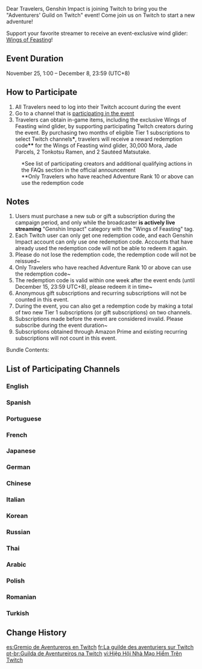 {{Event
|name              = Adventurers' Guild on Twitch
|image             = Adventurers' Guild on Twitch.png
|type              = Web
|type2             = Collaboration
|time_known        = yes
|time_start        = 2021-11-25 01:00:00
|time_start_offset = GMT+8
|time_end          = 2021-12-08 23:59:00
|time_end_offset   = GMT+8
|link              = https://www.hoyolab.com/article/1413459
}}
Dear Travelers, Genshin Impact is joining Twitch to bring you the "Adventurers' Guild on Twitch" event! Come join us on Twitch to start a new adventure!

Support your favorite streamer to receive an event-exclusive wind glider: [[Wings of Feasting]]!

==Event Duration==
November 25, 1:00 – December 8, 23:59 (UTC+8)

==How to Participate==
# All Travelers need to log into their Twitch account during the event
# Go to a channel that is [[Adventurers' Guild on Twitch#List of Participating Channels|participating in the event]]
# Travelers can obtain in-game items, including the exclusive Wings of Feasting wind glider, by supporting participating Twitch creators during the event. By purchasing two months of eligible Tier 1 subscriptions to select Twitch channels'''*''', travelers will receive a reward redemption code'''**''' for the Wings of Feasting wind glider, 30,000 Mora, Jade Parcels, 2 Tonkotsu Ramen, and 2 Sautéed Matsutake.
:<nowiki>*</nowiki>See list of participating creators and additional qualifying actions in the FAQs section in the official announcement
:<nowiki>**</nowiki>Only Travelers who have reached Adventure Rank 10 or above can use the redemption code

==Notes==
# Users must purchase a new sub or gift a subscription during the campaign period, and only while the broadcaster '''is actively live streaming''' "Genshin Impact" category with the  "Wings of Feasting" tag.
# Each Twitch user can only get one redemption code, and each Genshin Impact account can only use one redemption code. Accounts that have already used the redemption code will not be able to redeem it again.
# Please do not lose the redemption code, the redemption code will not be reissued~
# Only Travelers who have reached Adventure Rank 10 or above can use the redemption code~
# The redemption code is valid within one week after the event ends (until December 15, 23:59 UTC+8), please redeem it in time~
# Anonymous gift subscriptions and recurring subscriptions will not be counted in this event.
# During the event, you can also get a redemption code by making a total of two new Tier 1 subscriptions (or gift subscriptions) on two channels.
# Subscriptions made before the event are considered invalid. Please subscribe during the event duration~
# Subscriptions obtained through Amazon Prime and existing recurring subscriptions will not count in this event.

;Bundle Contents:
{{Card|Wings of Feasting|1|show_caption=1}}{{Card|Mora|30,000|show_caption=1}}{{Card|Jade Parcels|1|show_caption=1}}{{Card|Tonkotsu Ramen|2|show_caption=1}}{{Card|Sautéed Matsutake|2|show_caption=1}}

==List of Participating Channels==
===English===
{{Column|2|
* [https://www.twitch.tv/Lorie Lorie]
* [https://www.twitch.tv/yami Yami]
* [https://www.twitch.tv/Shawn Shawn]
* [https://www.twitch.tv/hannahlee113 hannahlee113]
* [https://www.twitch.tv/itsden itsDen]
* [https://www.twitch.tv/MisuTale MisuTale]
* [https://www.twitch.tv/nick_beckwith Nick_Beckwith]
* [https://www.twitch.tv/xd1x xd1x]
* [https://www.twitch.tv/tigerish7 tigerish7]
* [https://www.twitch.tv/baoo baoo]
* [https://www.twitch.tv/keekeexbabyy keekeexbabyy]
* [https://www.twitch.tv/nyamiyu nyamiyu]
* [https://www.twitch.tv/littlealii Littlealii]
* [https://www.twitch.tv/kumabooty kumabooty]
* [https://www.twitch.tv/aaronhongry AaronHongry]
* [https://www.twitch.tv/mrdandandan mrdandandan]
* [https://www.twitch.tv/mrdandandan Maisanismylaifu]
* [https://www.twitch.tv/wintermelyn wintermelyn]
* [https://www.twitch.tv/paragusrants ParagusRants]
* [https://www.twitch.tv/jyain Jyain]
* [https://www.twitch.tv/sesamespeedster SesameSpeedster]
* [https://twitch.tv/alymew Alymew]
* [https://www.twitch.tv/jelledot/ Jelledot]
* [https://www.twitch.tv/aicute aicute]
* [https://www.twitch.tv/siddi siddi]
* [https://www.twitch.tv/itsyunnie itsyunnie]
* [https://www.twitch.tv/anhchar anhChar]
* [https://www.twitch.tv/christianbanas christianbanas]
* [https://www.twitch.tv/lglegendary LGLegendary]
* [https://www.twitch.tv/fayetalis Fayetalis]
* [https://www.twitch.tv/sakiomi sakiomi]
* [https://www.twitch.tv/allicoh allicoh]
* [https://twitch.tv/malnoxx Malnoxx]
* [https://www.twitch.tv/silvermintvt SilvermintVT]
* [https://www.twitch.tv/maybesheila maybeSheila]
* [https://www.twitch.tv/poptartchilde PopTartChilde]
* [https://twitch.tv/lilo_n_switch lilo_n_switch]
* [https://www.twitch.tv/yuukina Yuukina]
* [https://www.twitch.tv/kushalas Kushalas]
* [https://www.twitch.tv/ekuegan Ekuegan]
* [https://www.twitch.tv/mairubee MaiRubee]
* [https://www.twitch.tv/koomaxx_ koomaxx_]
* [https://www.twitch.tv/doro44 doro44]
* [https://www.twitch.tv/moonshine710 Moonshine710]
* [https://www.twitch.tv/thegenshincollective TheGenshinCollective]
* [https://www.twitch.tv/nightingale_styx Nightingale_Styx]
* [https://www.twitch.tv/Kaystar Kaystar]
* [https://www.twitch.tv/rosehappa rosehappa]
* [https://www.twitch.tv/peachmilky PeachMilky]
* [https://www.twitch.tv/sellenas Sellena]
* [https://www.twitch.tv/ryndiazone RyndiaZone / Ryn]
* [https://www.twitch.tv/itschris ItsChris]
* [https://www.twitch.tv/mochiemadness Mochie Madness]
* [https://www.twitch.tv/suhbreenaa suhbreenaa]
* [https://twitch.tv/mogawty Moga]
* [https://twitch.tv/takagguwu TakaGGUwU]
* [https://www.twitch.tv/whinnaay whinnaay]
* [https://www.twitch.tv/nekkopii Nekkopii]
* [https://www.twitch.tv/sergeantmcbadass SergeantMcBadass]
* [https://www.twitch.tv/bellayukihime bellayukihime]
* [https://www.twitch.tv/hydrosamm hydrosamm]
* [https://www.twitch.tv/hinamalina hinamalina]
* [https://www.twitch.tv/xdraxr xDraxr]
* [https://www.twitch.tv/vtuberellie VTuberEllie]
* [https://twitch.tv/moonbellsy moonbellsy]
* [https://www.twitch.tv/frostybitz FrostyBitz]
* [https://www.twitch.tv/illacent illacent]
* [https://www.twitch.tv/chantilly_cake Chantilly_cake]
* [https://www.twitch.tv/capthokage CaptHokage]
* [https://m.twitch.tv/theplatypusbear ThePlatypusBear]
* [https://www.twitch.tv/suhtired Suhtired]
* [https://www.twitch.tv/eruudessa Eruudessa]
* [https://www.twitch.tv/eakestv EakesTV]
* [https://www.twitch.tv/xsarahsmiles Xsarahsmiles]
* [https://www.twitch.tv/chocobochoco ChocoboChoco]
* [https://twitch.tv/Rychee Rychee]
* [https://www.twitch.tv/cantaperme92 CantaPerMe92]
* [https://www.twitch.tv/myst Myst]
* [https://www.twitch.tv/me2oon Me2oon]
* [https://www.twitch.tv/raeyei Raeyei]
* [https://www.twitch.tv/cloverofficial CloverOfficial]
* [https://www.twitch.tv/flamuu flamuu]
* [https://www.twitch.tv/silvervale Silvervale]
* [https://www.twitch.tv/ash ash]
* [https://www.twitch.tv/qianyawns Qianyawns]
* [https://www.twitch.tv/sophy sophy]
* [https://www.twitch.tv/krisrey KrisRey]
* [https://www.twitch.tv/maggiekarp_ maggiekarp_]
}}

===Spanish===
{{Column|2|
* [https://www.twitch.tv/rawfler Rawfler]
* [https://www.twitch.tv/dodorexy DodoRexy]
* [https://www.twitch.tv/mryoruh MrYoruh]
* [https://www.twitch.tv/luxferowg LuxferoWG]
* [https://www.twitch.tv/missbigotes Missbigotes]
* [https://www.twitch.tv/lonelycat__ Lonelycat__]
* [https://www.twitch.tv/gertorrep gertorrep]
* [https://www.twitch.tv/clow_shirow/ Clow_Shirow]
* [https://www.twitch.tv/DeslarandC_ DeslarandC_]
* [https://www.twitch.tv/afychan AfyChan]
* [https://www.twitch.tv/ialenna iAlenna]
* [https://www.twitch.tv/saenerys Saenerys]
* [https://www.twitch.tv/prakxistheredstoner PrakxisTheRedstoner]
* [https://www.twitch.tv/pankekes Pankekes]
* [https://www.twitch.tv/Hika HIKA]
* [https://www.twitch.tv/mofledoll Mofledoll]
* [https://www.twitch.tv/xanajota xanajota]
* [https://www.twitch.tv/helemlove Helemlove]
* [http://www.twitch.tv/nanykavan nanykavan]
* [https://www.twitch.tv/rukirintv RukirinTV]
* [https://www.twitch.tv/estige Estige]
* [https://www.twitch.tv/staryuuki Staryuuki]
}}

===Portuguese===
{{Column|2|
* [https://twitch.tv/ripnicolle ripnicolle]
* [https://www.twitch.tv/sakuravee sakuravee]
* [https://www.twitch.tv/oifaabs oifaabs]
* [https://www.twitch.tv/pokeb0la Pokeb0la]
* [https://www.twitch.tv/juwie juwie]
* [https://www.twitch.tv/jessiepangaio Jessie Pangaio]
* [https://www.twitch.tv/medkitty medkitty]
* [https://www.twitch.tv/odesplugado ODesplugado]
* [https://www.twitch.tv/caio_ngt Caio_NGT]
* [https://www.twitch.tv/paris Paris]
* [https://www.twitch.tv/dante_will Dante_Will]
* [https://www.twitch.tv/tocadoscoelhos TocaDosCoelhos]
* [https://www.twitch.tv/juscochi juscochi]
* [https://www.twitch.tv/c9judite c9judite]
* [https://www.twitch.tv/seijih seijih]
* [https://www.twitch.tv/youpixeltv youpixeltv]
}}

===French===
{{Column|2|
* [https://www.twitch.tv/alexyukiii AlexYukiii]
* [https://www.twitch.tv/spuffi/ Spuffi]
* [https://www.twitch.tv/azano__ Azano]
* [https://www.twitch.tv/miyunatv MiyunaTVV]
* [https://www.twitch.tv/aiola Aiola]
* [https://www.twitch.tv/maniack_live Maniack_Live]
* [https://www.twitch.tv/lhokartv Lhokar]
* [https://www.twitch.tv/sephijin Sephijin]
* [https://www.twitch.tv/thorngartv ThorngarTV]
* [https://www.twitch.tv/manaprod ManaProd]
* [https://www.twitch.tv/gotaga Gotaga]
}}

===Japanese===
{{column|2|
* [https://www.twitch.tv/32mk_ll {{Lang|32mk_ll|ja=みつこ}}]
* [https://www.twitch.tv/ain_game ain_game]
* [https://www.twitch.tv/azmizutani AZmizutani]
* [https://www.twitch.tv/babachan_4 {{Lang|babachan_4|ja=ばばちゃん_}}]
* [https://www.twitch.tv/chan010_o chan010_o]
* [https://www.twitch.tv/donguri0twi {{Lang|donguri0twi|ja=どんぐりてんちょ}}]
* [https://www.twitch.tv/donguri0twi {{Lang|dryuzaki1229|ja=_竜崎}}]
* [https://www.twitch.tv/englishnoob46 {{Lang|englishnoob46|ja=よむ}}]
* [https://www.twitch.tv/frieda0914 Frieda0914]
* [https://www.twitch.tv/fumiichi {{Lang|fumiichi|ja=ふみいち}}]
* [https://www.twitch.tv/holonsc2 {{Lang|holonsc2|ja=ホロン}}]
* [https://www.twitch.tv/iotancha {{Lang|iotancha2|ja=まさきあああ}}]
* [https://www.twitch.tv/kana_in_tokyo {{Lang|kana_in_tokyo|ja=山本かな}}]
* [https://www.twitch.tv/kaori_bsp Kaori_BSP]
* [https://www.twitch.tv/kiyokawareina {{Lang|kiyokawareina|ja=清川麗奈}}]
* [https://www.twitch.tv/kuriyamacory {{Lang|kuriyamacory|ja=栗山コリー}}]
* [https://www.twitch.tv/kyoshi2 {{Lang|kyoshi2|ja=教室}}]
* [https://www.twitch.tv/limeman29 {{Lang|limeman29|ja=らいむまん}}]
* [https://www.twitch.tv/limeman29 M1ko_d4yo]
* [https://www.twitch.tv/minyaseptember MinyaSeptember]
* [https://www.twitch.tv/mmafu_ mmafu_]
* [https://www.twitch.tv/naruserin309 {{Lang|naruserin309|ja=成瀬凛}}]
* [https://www.twitch.tv/nimunimudesuyo {{Lang|nimunimudesuyo|ja=野村にむ}}]
* [https://www.twitch.tv/nononoeru_amatuka {{Lang|nononoeru_amatuka|ja=のののえる}}]
* [https://www.twitch.tv/nopi_el {{Lang|nopi_el|ja=のぴ}}]
* [https://www.twitch.tv/oitangame {{Lang|oitangame|ja=おいたんまん}}]
* [https://www.twitch.tv/oni_is_soto_ {{Lang|oni_is_soto_|ja=御庭そと}}]
* [https://www.twitch.tv/simamuraelf {{Lang|simamuraelf|ja=しまむらエルフ}}]
* [https://www.twitch.tv/tonkotsu_tnkt tonkotsu_tnkt]
* [https://www.twitch.tv/toyomana toyomana]
* [https://www.twitch.tv/usya Usya]
* [https://www.twitch.tv/zunda2017 Zunda2017]
}}

===German===
{{Column|2|
* [https://www.twitch.tv/haixdo haixdo]
* [https://www.twitch.tv/meaninglessname Meaninglessname]
* [https://www.twitch.tv/farbenfuchs Farbenfuchs]
* [https://www.twitch.tv/thanhschaefer ThanhSchaefer]
* [https://www.twitch.tv/sonius Sonius]
* [https://www.twitch.tv/X3no X3no]
}}

===Chinese===
{{column|2|
* [https://www.twitch.tv/lisheng0507 {{Lang|lisheng0507|zh=離小笙_}}]
* [https://www.twitch.tv/ruroroisme ruroroisme]
* [https://www.twitch.tv/emilyyy59 {{Lang|emilyyy59|zh=艾蜜莉兒}}]
* [https://www.twitch.tv/flymouse945 {{Lang|flymouse945|zh=皓子耶}}]
* [https://www.twitch.tv/conysu {{Lang|conysu|zh=可可妮}}]
* [https://www.twitch.tv/5l5l3 {{Lang|5l5l3|zh=朝朝__}}]
* [https://www.twitch.tv/qhq520 qhq520]
* [https://www.twitch.tv/alphagcup {{Lang|alphagcup|zh=阿法}}]
* [https://www.twitch.tv/failverde {{Lang|failverde|zh=懶貓}}]
}}

===Italian===
{{Column|2|
* [https://www.twitch.tv/nemuriallen NemuriAllen]
* [https://www.twitch.tv/simplysakura simplysakura]
* [https://www.twitch.tv/justcotoletta JustCotoletta]
* [https://www.twitch.tv/il_jonny il_jonny]
* [https://www.twitch.tv/ytgiul YTGiul]
* [https://www.twitch.tv/cuorenero78 CuoReNeRo78]
* [https://www.twitch.tv/kurolily Kurolily]
* [https://www.twitch.tv/demitat Demitat]
}}

===Korean===
{{column|2|
* [https://www.twitch.tv/itsleeflynn {{Lang|itsleeflynn|ko=이플린__}}]
* [https://www.twitch.tv/hayean0625 {{Lang|hayean0625|ko=류은유}}]
* [https://www.twitch.tv/hejin0_0 {{Lang|hejin0|ko=헤징}}]
* [https://www.twitch.tv/s1032204 {{Lang|s1032204|ko=삐부}}]
* [https://www.twitch.tv/monkeymagic0007 {{Lang|monkeymagic0007|ko=몽키매직7}}]
}}

===Russian===
{{Column|2|
* [https://www.twitch.tv/brodilo Brodilo]
* [https://www.twitch.tv/assimaslow AssiMaslow]
* [https://www.twitch.tv/nyapuru Nyapuru]
* [https://www.twitch.tv/freakh8r FREAKH8R]
* [https://www.twitch.tv/netyann netyann]
* [https://www.twitch.tv/darianirr DariaNirr]
* [https://www.twitch.tv/lerritay lerritay]
* [https://www.twitch.tv/nauru_ nauru_]
* [https://www.twitch.tv/soonvooshko soonvooshko]
* [https://www.twitch.tv/kazado17 kazado17]
* [https://www.twitch.tv/exefray exeFRAY]
* [https://www.twitch.tv/loskych loskych]
* [https://www.twitch.tv/3vangelion 3VANGELION]
* [https://www.twitch.tv/taerss TaeRss]
* [https://www.twitch.tv/xyarez Xyarez]
* [https://www.twitch.tv/unclebjorn UncleBjorn]
* [https://www.twitch.tv/ezioo_show ezioo_show]
}}

===Thai===
{{Column|2|
* [https://www.twitch.tv/potayyyy potayyyy]
* [https://www.twitch.tv/xlapislazulix xLapisLazulix]
}}

===Arabic===
{{Column|2|
* [https://www.twitch.tv/killion 1killion]
}}

===Polish===
{{Column|2|
* [https://www.twitch.tv/the_krzysiu Krzysztof Nowak]
* [https://www.twitch.tv/tamae_senpai tamae_senpai]
}}

===Romanian===
{{Column|2|
* [https://www.twitch.tv/bobospider bobospider]
}}

===Turkish===
{{Column|2|
* [https://www.twitch.tv/gmzvrdr gmzvrdr]
}}

==Change History==
{{Change History|2.3}}

[[es:Gremio de Aventureros en Twitch]]
[[fr:La guilde des aventuriers sur Twitch]]
[[pt-br:Guilda de Aventureiros na Twitch]]
[[vi:Hiệp Hội Nhà Mạo Hiểm Trên Twitch]]